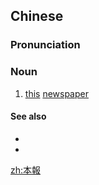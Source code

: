 {{also|本报}}
==Chinese==
{{zh-forms|s=本报}}

===Pronunciation===
{{zh-pron
|m=běnbào
|mn=pún-pò
|cat=n
}}

===Noun===
{{zh-noun}}

# [[this]] [[newspaper]]

====See also====
* {{zh-l|本黨}}
* {{zh-l|本校}}

[[zh:本報]]